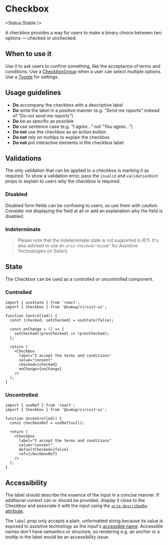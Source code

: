
<Meta of={Stories} />

# Checkbox

<Status.Stable />

A checkbox provides a way for users to make a binary choice between two options — checked or unchecked.

<Story of={Stories.Base} />
<Props />

## When to use it

Use it to ask users to confirm something, like the acceptance of terms and conditions. Use a [CheckboxGroup](Forms/CheckboxGroup/Docs) when a user can select multiple options. Use a [Toggle](Forms/Toggle/Docs) for settings.

## Usage guidelines

- **Do** accompany the checkbox with a descriptive label
- **Do** write the label in a positive manner (e.g. _"Send me reports"_ instead of _"Do not send me reports"_)
- **Do** be as specific as possible
- **Do** use sentence case (e.g. _"I agree..."_ not _"You agree..."_)
- **Do not** use the checkbox as an action button
- **Do not** rely on tooltips to explain the checkbox
- **Do not** put interactive elements in the checkbox label

## Validations

The only validation that can be applied to a checkbox is marking it as required. To show a validation error, pass the `invalid` and `validationHint` props to explain to users why the checkbox is required.

<Story of={Stories.Validations} />

### Disabled

Disabled form fields can be confusing to users, so use them with caution. Consider not displaying the field at all or add an explanation why the field is disabled.

<Story of={Stories.Disabled} />

### Indeterminate

> Please note that the indeterminate state is not supported in IE11.
> It's also advised to use an `aria-checked="mixed"` for Assistive Technologies (in Safari).

<Story id={Stories.Indeterminate} />

## State

The Checkbox can be used as a controlled or uncontrolled component.

### Controlled

```tsx
import { useState } from 'react';
import { Checkbox } from '@sumup/circuit-ui';

function Controlled() {
  const [checked, setChecked] = useState(false);

  const onChange = () => {
    setChecked((prevChecked) => !prevChecked);
  };

  return (
    <Checkbox
      label="I accept the terms and conditions"
      value="consent"
      checked={checked}
      onChange={onChange}
    />
  );
}
```

### Uncontrolled

```tsx
import { useRef } from 'react';
import { Checkbox } from '@sumup/circuit-ui';

function Uncontrolled() {
  const checkboxRef = useRef(null);

  return (
    <Checkbox
      label="I accept the terms and conditions"
      value="consent"
      defaultChecked={false}
      ref={checkboxRef}
    />
  );
}
```

## Accessibility

The label should describe the essence of the input in a concise manner. If additional context can or should be provided, display it close to the Checkbox and associate it with the input using the [`aria-describedby` attribute](https://developer.mozilla.org/en-US/docs/Web/Accessibility/ARIA/Attributes/aria-describedby).

The `label` prop only accepts a plain, unformatted string because its value is exposed to assistive technology as the input's [accessible name](https://www.tpgi.com/what-is-an-accessible-name/). Accessible names don't have semantics or structure, so rendering e.g. an anchor or a tooltip in the label would be an accessibility issue.
